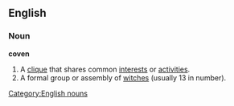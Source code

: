 {{wikipedia}}
==English==

===Noun===
'''coven'''
# A [[clique]] that shares common [[interest]]s or [[activity|activities]].
# A formal group or assembly of [[witch]]es (usually 13 in number).

[[Category:English nouns]]
